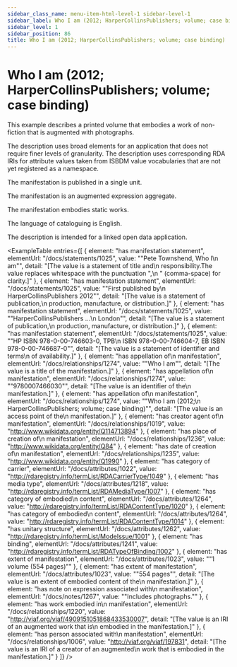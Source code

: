 ```yaml
---
sidebar_class_name: menu-item-html-level-1 sidebar-level-1
sidebar_label: Who I am (2012; HarperCollinsPublishers; volume; case binding)
sidebar_level: 1
sidebar_position: 86
title: Who I am (2012; HarperCollinsPublishers; volume; case binding)
---
```


# Who I am (2012; HarperCollinsPublishers; volume; case binding)

This example describes a printed volume that embodies a work of non-fiction that is
              augmented with photographs.

The description uses broad elements for an application that does not require finer
              levels of granularity. The description uses corresponding RDA IRIs for attribute
              values taken from ISBDM value vocabularies that are not yet registered as a
              namespace.

The manifestation is published in a single unit.

The manifestation is an augmented expression aggregate.

The manifestation embodies static works.

The language of cataloguing is English.

The description is intended for a linked open data application.

<ExampleTable
  entries={[
    {
      element: "has manifestation statement",
      elementUrl: "/docs/statements/1025",
      value: "\"Pete Townshend, Who I\n                    am\"",
      detail: "[The value is a statement of title and\n                      responsibility.The value replaces whitespace with the punctuation \",\n                      \" (comma-space) for clarity.]"
    },
    {
      element: "has manifestation statement",
      elementUrl: "/docs/statements/1025",
      value: "\"First published by\n                    HarperCollinsPublishers 2012\"",
      detail: "[The value is a statement of publication,\n                      production, manufacture, or distribution.]"
    },
    {
      element: "has manifestation statement",
      elementUrl: "/docs/statements/1025",
      value: "\"HarperCollinsPublishers …\n                    London\"",
      detail: "[The value is a statement of publication,\n                      production, manufacture, or distribution.]"
    },
    {
      element: "has manifestation statement",
      elementUrl: "/docs/statements/1025",
      value: "\"HP ISBN 978-0-00-746603-0, TPB\n                    ISBN 978-0-00-746604-7, EB ISBN 978-0-00-746687-0\"",
      detail: "[The value is a statement of identifier and terms\n                      of availability.]"
    },
    {
      element: "has appellation of\n                      manifestation",
      elementUrl: "/docs/relationships/1274",
      value: "\"Who I am\"",
      detail: "[The value is a title of the manifestation.]"
    },
    {
      element: "has appellation of\n                      manifestation",
      elementUrl: "/docs/relationships/1274",
      value: "\"9780007466030\"",
      detail: "[The value is an identifier of the\n                      manifestation.]"
    },
    {
      element: "has appellation of\n                      manifestation",
      elementUrl: "/docs/relationships/1274",
      value: "\"Who I am (2012;\n                    HarperCollinsPublishers; volume; case binding)\"",
      detail: "[The value is an access point of the\n                      manifestation.]"
    },
    {
      element: "has creator agent of\n                    manifestation",
      elementUrl: "/docs/relationships/1019",
      value: "http://www.wikidata.org/entity/Q114713894"
    },
    {
      element: "has place of creation of\n                    manifestation",
      elementUrl: "/docs/relationships/1236",
      value: "http://www.wikidata.org/entity/Q84"
    },
    {
      element: "has date of creation of\n                    manifestation",
      elementUrl: "/docs/relationships/1235",
      value: "http://www.wikidata.org/entity/Q1990"
    },
    {
      element: "has category of carrier",
      elementUrl: "/docs/attributes/1022",
      value: "http://rdaregistry.info/termList/RDACarrierType/1049"
    },
    {
      element: "has media type",
      elementUrl: "/docs/attributes/1218",
      value: "http://rdaregistry.info/termList/RDAMediaType/1007"
    },
    {
      element: "has category of embodied\n                  content",
      elementUrl: "/docs/attributes/1264",
      value: "http://rdaregistry.info/termList/RDAContentType/1020"
    },
    {
      element: "has category of embodied\n                  content",
      elementUrl: "/docs/attributes/1264",
      value: "http://rdaregistry.info/termList/RDAContentType/1014"
    },
    {
      element: "has unitary structure",
      elementUrl: "/docs/attributes/1262",
      value: "http://rdaregistry.info/termList/ModeIssue/1001"
    },
    {
      element: "has binding",
      elementUrl: "/docs/attributes/1241",
      value: "http://rdaregistry.info/termList/RDATypeOfBinding/1002"
    },
    {
      element: "has extent of manifestation",
      elementUrl: "/docs/attributes/1023",
      value: "\"1 volume (554 pages)\""
    },
    {
      element: "has extent of manifestation",
      elementUrl: "/docs/attributes/1023",
      value: "\"554 pages\"",
      detail: "[The value is an extent of embodied content of the\n                      manifestation.]"
    },
    {
      element: "has note on expression associated with\n                    manifestation",
      elementUrl: "/docs/notes/1267",
      value: "\"Includes photographs.\""
    },
    {
      element: "has work embodied in\n                      manifestation",
      elementUrl: "/docs/relationships/1220",
      value: "http://viaf.org/viaf/4909151051868433530007",
      detail: "[The value is an IRI of an augmented work that is\n                      embodied in the manifestation.]"
    },
    {
      element: "has person associated with\n                      manifestation",
      elementUrl: "/docs/relationships/1006",
      value: "http://viaf.org/viaf/197831",
      detail: "[The value is an IRI of a creator of an augmented\n                      work that is embodied in the manifestation.]"
    }
  ]}
/>

